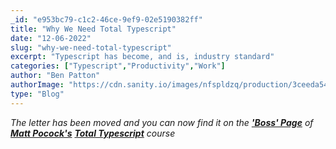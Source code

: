 ```yaml
---
_id: "e953bc79-c1c2-46ce-9ef9-02e5190382ff"
title: "Why We Need Total Typescript"
date: "12-06-2022"
slug: "why-we-need-total-typescript"
excerpt: "Typescript has become, and is, industry standard"
categories: ["Typescript","Productivity","Work"]
author: "Ben Patton"
authorImage: "https://cdn.sanity.io/images/nfspldzq/production/3ceeda54221c7c0614ecc51f955c7be39a1da34e-512x512.jpg"
type: "Blog"
---
```


_The letter has been moved and you can now find it on the [**'Boss' Page**](https://www.totaltypescript.com/boss) of [**Matt Pocock's**](https://twitter.com/mattpocockuk) [**Total Typescript**](https://www.totaltypescript.com/) course_

